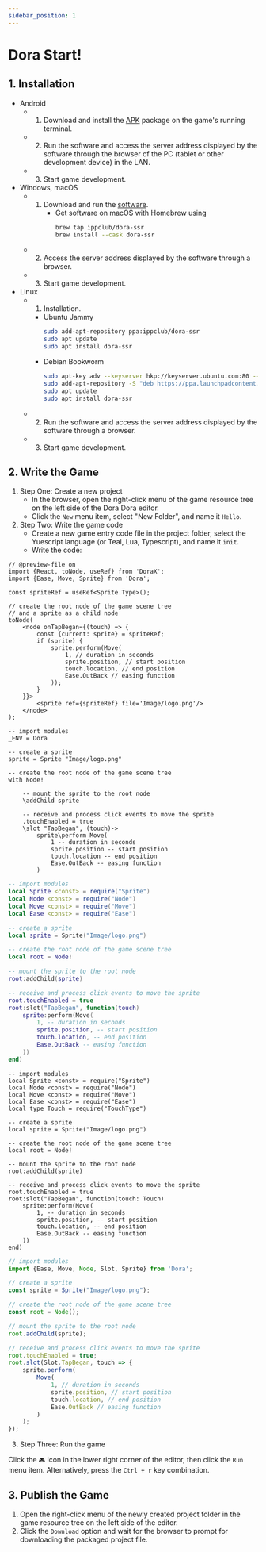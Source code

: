 ```yaml
---
sidebar_position: 1
---
```



# Dora Start!

## 1. Installation

- Android
  - 1. Download and install the [APK](https://github.com/ippclub/Dora-SSR/releases/latest) package on the game's running terminal.
  - 2. Run the software and access the server address displayed by the software through the browser of the PC (tablet or other development device) in the LAN.
  - 3. Start game development.
- Windows, macOS
  - 1. Download and run the [software](https://github.com/ippclub/Dora-SSR/releases/latest).
       - Get software on macOS with Homebrew using
          ```sh
          brew tap ippclub/dora-ssr
          brew install --cask dora-ssr
          ```
  - 2. Access the server address displayed by the software through a browser.
  - 3. Start game development.
- Linux
  - 1. Installation.
    - Ubuntu Jammy
      ```sh
      sudo add-apt-repository ppa:ippclub/dora-ssr
      sudo apt update
      sudo apt install dora-ssr
      ```
    - Debian Bookworm
      ```sh
      sudo apt-key adv --keyserver hkp://keyserver.ubuntu.com:80 --recv-keys 9C7705BF
      sudo add-apt-repository -S "deb https://ppa.launchpadcontent.net/ippclub/dora-ssr/ubuntu jammy main"
      sudo apt update
      sudo apt install dora-ssr
      ```
  - 2. Run the software and access the server address displayed by the software through a browser.
  - 3. Start game development.

## 2. Write the Game

1. Step One: Create a new project
   - In the browser, open the right-click menu of the game resource tree on the left side of the Dora Dora editor.
   - Click the `New` menu item, select "New Folder", and name it `Hello`.
2. Step Two: Write the game code
   - Create a new game entry code file in the project folder, select the Yuescript language (or Teal, Lua, Typescript), and name it `init`.
   - Write the code:

<Tabs>
<TabItem value="tsx" label="TSX">

```tsx title="Hello/init.tsx"
// @preview-file on
import {React, toNode, useRef} from 'DoraX';
import {Ease, Move, Sprite} from 'Dora';

const spriteRef = useRef<Sprite.Type>();

// create the root node of the game scene tree
// and a sprite as a child node
toNode(
	<node onTapBegan={(touch) => {
		const {current: sprite} = spriteRef;
		if (sprite) {
			sprite.perform(Move(
				1, // duration in seconds
				sprite.position, // start position
				touch.location, // end position
				Ease.OutBack // easing function
			));
		}
	}}>
		<sprite ref={spriteRef} file='Image/logo.png'/>
	</node>
);
```

</TabItem>
<TabItem value="yue" label="Yuescript">

```yue title="Hello/init.yue"
-- import modules
_ENV = Dora

-- create a sprite
sprite = Sprite "Image/logo.png"

-- create the root node of the game scene tree
with Node!

	-- mount the sprite to the root node
	\addChild sprite

	-- receive and process click events to move the sprite
	.touchEnabled = true
	\slot "TapBegan", (touch)->
		sprite\perform Move(
			1 -- duration in seconds
			sprite.position -- start position
			touch.location -- end position
			Ease.OutBack -- easing function
		)
```

</TabItem>
<TabItem value="lua" label="Lua">

```lua title="Hello/init.lua"
-- import modules
local Sprite <const> = require("Sprite")
local Node <const> = require("Node")
local Move <const> = require("Move")
local Ease <const> = require("Ease")

-- create a sprite
local sprite = Sprite("Image/logo.png")

-- create the root node of the game scene tree
local root = Node!

-- mount the sprite to the root node
root:addChild(sprite)

-- receive and process click events to move the sprite
root.touchEnabled = true
root:slot("TapBegan", function(touch)
	sprite:perform(Move(
		1, -- duration in seconds
		sprite.position, -- start position
		touch.location, -- end position
		Ease.OutBack -- easing function
	))
end)
```

</TabItem>
<TabItem value="tl" label="Teal">

```tl title="Hello/init.tl"
-- import modules
local Sprite <const> = require("Sprite")
local Node <const> = require("Node")
local Move <const> = require("Move")
local Ease <const> = require("Ease")
local type Touch = require("TouchType")

-- create a sprite
local sprite = Sprite("Image/logo.png")

-- create the root node of the game scene tree
local root = Node!

-- mount the sprite to the root node
root:addChild(sprite)

-- receive and process click events to move the sprite
root.touchEnabled = true
root:slot("TapBegan", function(touch: Touch)
	sprite:perform(Move(
		1, -- duration in seconds
		sprite.position, -- start position
		touch.location, -- end position
		Ease.OutBack -- easing function
	))
end)
```

</TabItem>
<TabItem value="ts" label="Typescript">

```ts title="Hello/init.ts"
// import modules
import {Ease, Move, Node, Slot, Sprite} from 'Dora';

// create a sprite
const sprite = Sprite("Image/logo.png");

// create the root node of the game scene tree
const root = Node();

// mount the sprite to the root node
root.addChild(sprite);

// receive and process click events to move the sprite
root.touchEnabled = true;
root.slot(Slot.TapBegan, touch => {
	sprite.perform(
		Move(
			1, // duration in seconds
			sprite.position, // start position
			touch.location, // end position
			Ease.OutBack // easing function
		)
	);
});
```

</TabItem>
</Tabs>

3. Step Three: Run the game

Click the `🎮` icon in the lower right corner of the editor, then click the `Run` menu item. Alternatively, press the `Ctrl + r` key combination.

## 3. Publish the Game

1. Open the right-click menu of the newly created project folder in the game resource tree on the left side of the editor.
2. Click the `Download` option and wait for the browser to prompt for downloading the packaged project file.
